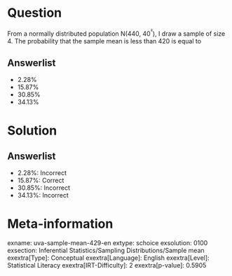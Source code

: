 Question
========

From a normally distributed population N(440, 40^²^), I draw a sample of size 4. The probability that the sample mean is less than 420 is equal to

Answerlist
----------

* 2.28%
* 15.87%
* 30.85%
* 34.13%

Solution
========

Answerlist
----------

* 2.28%: Incorrect
* 15.87%: Correct
* 30.85%: Incorrect
* 34.13%: Incorrect

Meta-information
================
exname: uva-sample-mean-429-en
extype: schoice
exsolution: 0100
exsection: Inferential Statistics/Sampling Distributions/Sample mean
exextra[Type]: Conceptual
exextra[Language]: English
exextra[Level]: Statistical Literacy
exextra[IRT-Difficulty]: 2
exextra[p-value]: 0.5905
